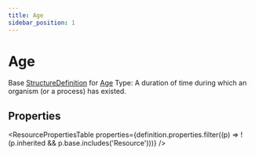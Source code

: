 ```yaml
---
title: Age
sidebar_position: 1
---
```


# Age

Base <a href="/docs/api/fhir/resources/structuredefinition">StructureDefinition</a> for <a href="/docs/api/fhir/datatypes/age">Age</a> Type: A duration of time during which an organism (or a process) has existed.

<Tabs queryString="section">
<TabItem value="schema" label="Schema" default>


## Properties


<ResourcePropertiesTable properties={definition.properties.filter((p) => !(p.inherited && p.base.includes('Resource')))} />


</TabItem>
  
  
  
  

</Tabs>
